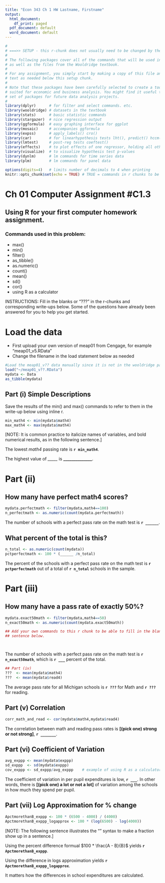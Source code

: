 ```yaml
---
title: "Econ 343 Ch 1 HW Lastname, Firstname"
output:
  html_document:
    df_print: paged
  pdf_document: default
  word_document: default
---
```


```r
#
# ===>> SETUP - this r-chunk does not usually need to be changed by the student.
#
# The following packages cover all of the commands that will be used in this class,
# as well as the files from the Wooldridge textbook.
# 
# For any assignment, you simply start by making a copy of this file and add the R chunks and
# text as needed below this setup chunk. 
#
# Note that these packages have been carefully selected to create a toolkit that is ideally
# suited for economic and business analysis. You might find it useful to keep this template and
# set of packages for future data analysis projects.
#
library(dplyr)      # for filter and select commands. etc.
library(wooldridge) # datasets in the textbook
library(stats)      # basic statistic commands
library(stargazer)  # nice regression output
library(ggformula)  # easy graphing interface for ggplot
library(mosaic)     # accompanies ggformula
library(expss)      # apply_labels() cro()
library(car)        # for linearhypothesis tests lht(), predict() hccm() heterosced.
library(lmtest)     # post-reg tests coeftest()
library(effects)    # to plot effects of one regressor, holding all others constant
library(visualize)  # to visualize hypothesis test p-values
library(dynlm)      # lm commands for time series data
library(plm)        # lm commands for panel data

options(digits=4)   # limits number of decimals to 4 when printing
knitr::opts_chunk$set(echo = TRUE) # TRUE = commands in r chunks to be echoed in outfile
```
# Ch 01 Computer Assignment #C1.3
## Using R for your first computer homework assignment.
### Commands used in this problem:
- max()
- min()
- filter()
- as_tibble()
- as.numeric()
- count()
- mean()
- sd()
- cor()
- using R as a calculator

INSTRUCTIONS: Fill in the blanks or "???" in the r-chunks and corresponding write-ups below. Some of the questions have already been answered for you to help you get started.

# Load the data

- First upload your own version of meap01 from Cengage, for example "meap01_v5.RData" 
- Change the filename in the load statement below as needed

```r
#Load the meap01_v?? data manually since it is not in the wooldridge package
load("~/meap01_v??.RData")
mydata <- Data
as_tibble(mydata)
```


## Part (i) Simple Descriptions

Save the results of the min() and max() commands to refer to them in the write-up
below using inline r. 

```r

min_math4 <- min(mydata$math4)
max_math4 <- max(mydata$math4)

```
[NOTE: It is common practice to italicize names of variables, and
bold numerical results, as in the following sentence.]

The lowest *math4* passing rate is **`r min_math4`**. 

The highest value of *_____* is **______________**.

# Part (ii)

## How many have perfect math4 scores?

```r

mydata.perfectmath <- filter(mydata,math4==100)
n_perfectmath <- as.numeric(count(mydata.perfectmath))
```

The number of schools with a perfect pass rate on the math test is
**`r ______ `**.


## What percent of the total is this?
```r
n_total <- as.numeric(count(mydata))
pctperfectmath <- 100 * (______ /n_total)

```

The percent of the schools with a perfect pass rate on the math test 
is **`r pctperfectmath`** out of a total of **`r n_total`** schools in the sample.


# Part (iii)
## How many have a pass rate of exactly 50%?
```r

mydata.exact50math <- filter(mydata,math4==50)
n_exact50math <- as.numeric(count(mydata.exact50math))

## Add your own commands to this r chunk to be able to fill in the blank in the
## sentence below.




```

The number of schools with a perfect pass rate on the math test is
**`r n_exact50math`**, which is **`r ___ `** percent of the total.

```r
## Part (iv)
???  <- mean(mydata$math4)
???  <- mean(mydata$read4)
```

The average pass rate for all Michigan schools is **`r ???`** for Math and
**`r ???`** for reading.

## Part (v) Correlation
```r

corr_math_and_read <- cor(mydata$math4,mydata$read4)

```

The correlation between math and reading pass rates is **[(pick one) strong or not strong]**, **`r _______`**.


## Part (vi) Coefficient of Variation

```r
avg_exppp <- mean(mydata$exppp)
sd_exppp  <- sd(mydata$exppp)
cov_exppp <- sd_exppp/avg_exppp    # example of using R as a calculator
```

The coefficient of variation in per pupil expenditures is low, **`r ___`**. In other words, there is **[(pick one) a lot or not a lot]** of variation
among the schools in how much they spend per pupil. 


## Part (vii) Log Approximation for % change
```r

ApctmorethanB_exppp <- 100 * (6500 - 4000) / (4000)
ApctmorethanB_exppp_logapprox <- 100 * (log(6500) - log(4000))

```

[NOTE: The following sentence illustrates the "\frac{}{}" syntax to make
a fraction show up in a sentence.]

Using the percent difference formual $100 * \frac{A - B}{B}$ yields **`r ApctmorethanB_exppp`**. 

Using the difference in logs approximation
yields **`r ApctmorethanB_exppp_logapprox`**.

It matters how the differences in school expenditures are calculated. 
